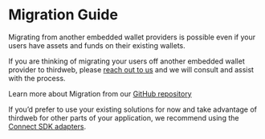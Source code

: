 
# Migration Guide

Migrating from another embedded wallet providers is possible even if your users have assets and funds on their existing wallets. 

If you are thinking of migrating your users off another embedded wallet provider to thirdweb, please [reach out to us](https://thirdweb.com/contact-us) and we will consult and assist with the process.

<Callout variant="info" title="Learn more">Learn more about Migration from our [GitHub repository](https://github.com/thirdweb-example/migrate)</Callout>

If you’d prefer to use your existing solutions for now and take advantage of thirdweb for other parts of your application, we recommend using the [Connect SDK adapters](/typescript/v5/adapters). 